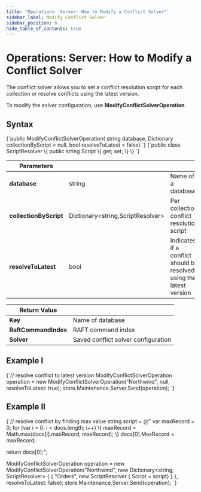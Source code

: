 ---
title: "Operations: Server: How to Modify a Conflict Solver"
sidebar_label: Modify Conflict Solver
sidebar_position: 6
hide_table_of_contents: true
---




# Operations: Server: How to Modify a Conflict Solver
<LanguageSwitcher supportedLanguages={supportedLanguages} />
<LanguageContent language="csharp">


The conflict solver allows you to set a conflict resolution script for each collection or resolve conflicts using the latest version. 

To modify the solver configuration, use **ModifyConflictSolverOperation**. 

## Syntax

<TabItem value="solver_1" label="solver_1">
<CodeBlock language="csharp">
{`public ModifyConflictSolverOperation(
    string database, 
    Dictionary<string, ScriptResolver> collectionByScript = null, 
    bool resolveToLatest = false)
`}
</CodeBlock>
</TabItem>

<TabItem value="solver_2" label="solver_2">
<CodeBlock language="csharp">
{`public class ScriptResolver
\{
    public string Script \{ get; set; \}
\}
`}
</CodeBlock>
</TabItem>

| Parameters | | |
| ------------- | ------------- | ----- |
| **database** | string | Name of a database |
| **collectionByScript** | Dictionary&lt;string,ScriptResolver&gt; | Per collection conflict resolution script |
| **resolveToLatest** | bool | Indicates if a conflict should be resolved using the latest version |


| Return Value | |
| ------------- | ----- |
| **Key** | Name of database |
| **RaftCommandIndex** | RAFT command index |
| **Solver** | Saved conflict solver configuration |

## Example I

<TabItem value="solver_3" label="solver_3">
<CodeBlock language="csharp">
{`// resolve conflict to latest version
ModifyConflictSolverOperation operation = 
    new ModifyConflictSolverOperation("Northwind", null, resolveToLatest: true);
store.Maintenance.Server.Send(operation);
`}
</CodeBlock>
</TabItem>


## Example II

<TabItem value="solver_4" label="solver_4">
<CodeBlock language="csharp">
{`// resolve conflict by finding max value 
string script = @"
var maxRecord = 0;
for (var i = 0; i < docs.length; i++) \{
    maxRecord = Math.max(docs[i].maxRecord, maxRecord);   
\}
docs[0].MaxRecord = maxRecord;

return docs[0];";

ModifyConflictSolverOperation operation = 
    new ModifyConflictSolverOperation("Northwind", new Dictionary<string, ScriptResolver>
    \{
        \{ "Orders", new ScriptResolver \{ Script = script\} \}
    \}, resolveToLatest: false);
store.Maintenance.Server.Send(operation);
`}
</CodeBlock>
</TabItem>

</LanguageContent>

<!---

-->